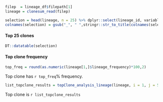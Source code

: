 
```r
filep  = lineage_df$filepath[1]
lineage = clonesum_read(filep)

selection = head(lineage, n = 25) %>% dplyr::select(lineage_id, variable,top_cdr3aa,lineage_frequency,number_of_clones)
colnames(selection) = gsub("_", " ",stringr::str_to_title(colnames(selection)))
```

#### Top 25 clones
```r
DT::datatable(selection)
```

#### Top clone frequency

```r
top_freq = round(as.numeric(lineage[1,]$lineage_frequency)*100,2)
```

Top clone has `r top_freq`% frequency.


```r
list_topclone_results = topClone_analysis_lineage(lineage, i = 1, j = 5)
```

Top clone is `r list_topclone_results`
